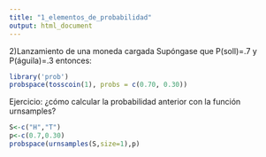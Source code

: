 ```yaml
---
title: "1_elementos_de_probabilidad"
output: html_document
---
```

2)Lanzamiento de una moneda cargada Supóngase que P(soll)=.7 y P(águila)=.3 entonces:

```r
library('prob')
probspace(tosscoin(1), probs = c(0.70, 0.30))
```
Ejercicio: ¿cómo calcular la probabilidad anterior con la función urnsamples?
```r
S<-c("H","T")
p<-c(0.7,0.30)
probspace(urnsamples(S,size=1),p)
```
